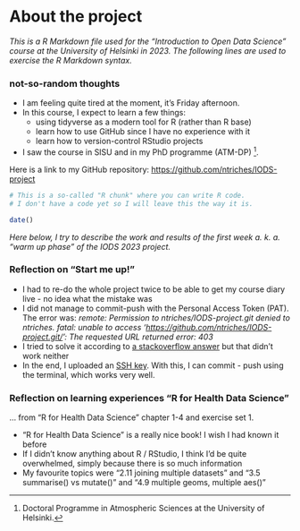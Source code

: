 # About the project

*This is a R Markdown file used for the "Introduction to Open Data Science" course at the University of Helsinki in 2023. The following lines are used to exercise the R Markdown syntax.*

### not-so-random thoughts

-   I am feeling quite tired at the moment, it's Friday afternoon.
-   In this course, I expect to learn a few things:
    -   using tidyverse as a modern tool for R (rather than R base)
    -   learn how to use GitHub since I have no experience with it
    -   learn how to version-control RStudio projects
-   I saw the course in SISU and in my PhD programme (ATM-DP) [^chapter1-1].

[^chapter1-1]: Doctoral Programme in Atmospheric Sciences at the University of Helsinki.

Here is a link to my GitHub repository: <https://github.com/ntriches/IODS-project>

```r
# This is a so-called "R chunk" where you can write R code. 
# I don't have a code yet so I will leave this the way it is.

date()

```

*Here below, I try to describe the work and results of the first week a. k. a. "warm up phase" of the IODS 2023 project.*

### Reflection on "Start me up!"

-   I had to re-do the whole project twice to be able to get my course diary live - no idea what the mistake was
-   I did not manage to commit-push with the Personal Access Token (PAT). The error was: *remote: Permission to ntriches/IODS-project.git denied to ntriches. fatal: unable to access '<https://github.com/ntriches/IODS-project.git/>': The requested URL returned error: 403*
-   I tried to solve it according to [a stackoverflow answer](https://stackoverflow.com/questions/52533318/how-to-solve-the-requested-url-returned-error-403-in-git-repository) but that didn't work neither
-   In the end, I uploaded an [SSH key](https://docs.github.com/en/authentication/connecting-to-github-with-ssh/generating-a-new-ssh-key-and-adding-it-to-the-ssh-agent). With this, I can commit - push using the terminal, which works very well.

### Reflection on learning experiences "R for Health Data Science"

... from "R for Health Data Science" chapter 1-4 and exercise set 1.

-   "R for Health Data Science" is a really nice book! I wish I had known it before
-   If I didn't know anything about R / RStudio, I think I'd be quite overwhelmed, simply because there is so much information
-   My favourite topics were "2.11 joining multiple datasets" and "3.5 summarise() vs mutate()" and "4.9 multiple geoms, multiple aes()"
